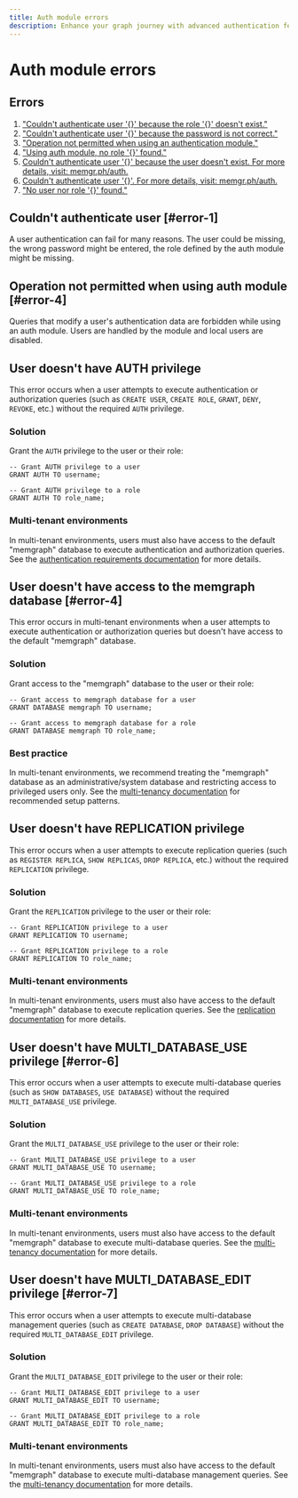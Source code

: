 ```yaml
---
title: Auth module errors
description: Enhance your graph journey with advanced authentication features, and learn how to implement strong authentication mechanisms for enhanced security. 
---
```




# Auth module errors

## Errors

1. ["Couldn't authenticate user '{}' because the role '{}' doesn't exist."](#error-1)
2. ["Couldn't authenticate user '{}' because the password is not correct."](#error-1)
3. ["Operation not permitted when using an authentication module."](#error-2)
4. ["Using auth module, no role '{}' found."](#error-1)
5. [Couldn't authenticate user '{}' because the user doesn't exist. For more
   details, visit: memgr.ph/auth.](#error-2)
6. [Couldn't authenticate user '{}'. For more details, visit:
   memgr.ph/auth.](#error-1)
7. ["No user nor role '{}' found."](#error-1)


## Couldn't authenticate user [#error-1]

A user authentication can fail for many reasons. The user could be missing, 
the wrong password might be entered, the role defined by the auth module might
be missing.

## Operation not permitted when using auth module [#error-4]

Queries that modify a user's authentication data are forbidden while using 
an auth module. Users are handled by the module and local users are disabled.

## User doesn't have AUTH privilege

This error occurs when a user attempts to execute authentication or authorization queries (such as `CREATE USER`, `CREATE ROLE`, `GRANT`, `DENY`, `REVOKE`, etc.) without the required `AUTH` privilege.

### Solution

Grant the `AUTH` privilege to the user or their role:

```cypher
-- Grant AUTH privilege to a user
GRANT AUTH TO username;

-- Grant AUTH privilege to a role
GRANT AUTH TO role_name;
```

### Multi-tenant environments

In multi-tenant environments, users must also have access to the default "memgraph" database to execute authentication and authorization queries. See the [authentication requirements documentation](/database-management/authentication-and-authorization/role-based-access-control#authentication-and-authorization-requirements) for more details.

## User doesn't have access to the memgraph database [#error-4]

This error occurs in multi-tenant environments when a user attempts to execute authentication or authorization queries but doesn't have access to the default "memgraph" database.

### Solution

Grant access to the "memgraph" database to the user or their role:

```cypher
-- Grant access to memgraph database for a user
GRANT DATABASE memgraph TO username;

-- Grant access to memgraph database for a role
GRANT DATABASE memgraph TO role_name;
```

### Best practice

In multi-tenant environments, we recommend treating the "memgraph" database as an administrative/system database and restricting access to privileged users only. See the [multi-tenancy documentation](/database-management/multi-tenancy#default-database-best-practices) for recommended setup patterns.

## User doesn't have REPLICATION privilege

This error occurs when a user attempts to execute replication queries (such as `REGISTER REPLICA`, `SHOW REPLICAS`, `DROP REPLICA`, etc.) without the required `REPLICATION` privilege.

### Solution

Grant the `REPLICATION` privilege to the user or their role:

```cypher
-- Grant REPLICATION privilege to a user
GRANT REPLICATION TO username;

-- Grant REPLICATION privilege to a role
GRANT REPLICATION TO role_name;
```

### Multi-tenant environments

In multi-tenant environments, users must also have access to the default "memgraph" database to execute replication queries. See the [replication documentation](/clustering/replication#replication-queries-and-the-memgraph-database) for more details.

## User doesn't have MULTI_DATABASE_USE privilege [#error-6]

This error occurs when a user attempts to execute multi-database queries (such as `SHOW DATABASES`, `USE DATABASE`) without the required `MULTI_DATABASE_USE` privilege.

### Solution

Grant the `MULTI_DATABASE_USE` privilege to the user or their role:

```cypher
-- Grant MULTI_DATABASE_USE privilege to a user
GRANT MULTI_DATABASE_USE TO username;

-- Grant MULTI_DATABASE_USE privilege to a role
GRANT MULTI_DATABASE_USE TO role_name;
```

### Multi-tenant environments

In multi-tenant environments, users must also have access to the default "memgraph" database to execute multi-database queries. See the [multi-tenancy documentation](/database-management/multi-tenancy#multi-database-queries-and-the-memgraph-database) for more details.

## User doesn't have MULTI_DATABASE_EDIT privilege [#error-7]

This error occurs when a user attempts to execute multi-database management queries (such as `CREATE DATABASE`, `DROP DATABASE`) without the required `MULTI_DATABASE_EDIT` privilege.

### Solution

Grant the `MULTI_DATABASE_EDIT` privilege to the user or their role:

```cypher
-- Grant MULTI_DATABASE_EDIT privilege to a user
GRANT MULTI_DATABASE_EDIT TO username;

-- Grant MULTI_DATABASE_EDIT privilege to a role
GRANT MULTI_DATABASE_EDIT TO role_name;
```

### Multi-tenant environments

In multi-tenant environments, users must also have access to the default "memgraph" database to execute multi-database management queries. See the [multi-tenancy documentation](/database-management/multi-tenancy#multi-database-queries-and-the-memgraph-database) for more details.


<CommunityLinks/>